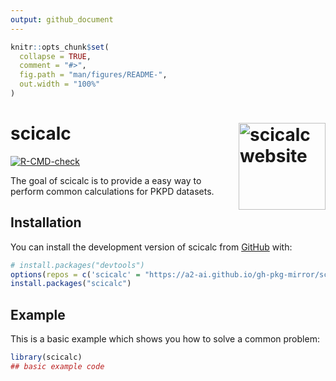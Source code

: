```yaml
---
output: github_document
---
```


<!-- README.md is generated from README.Rmd. Please edit that file -->

```r
knitr::opts_chunk$set(
  collapse = TRUE,
  comment = "#>",
  fig.path = "man/figures/README-",
  out.width = "100%"
)
```

# scicalc <a href="https://potential-broccoli-9pe6wkn.pages.github.io/"><img src="man/figures/logo.png" align="right" height="139" alt="scicalc website" /></a>

<!-- badges: start -->
[![R-CMD-check](https://github.com/a2-ai/scicalc/actions/workflows/R-CMD-check.yaml/badge.svg)](https://github.com/a2-ai/scicalc/actions/workflows/R-CMD-check.yaml)
<!-- badges: end -->

The goal of scicalc is to provide a easy way to perform common calculations for PKPD datasets.

## Installation

You can install the development version of scicalc from [GitHub](https://github.com/a2-ai/scicalc) with:

``` r
# install.packages("devtools")
options(repos = c('scicalc' = "https://a2-ai.github.io/gh-pkg-mirror/scicalc", getOption("repos")))
install.packages("scicalc")
```

## Example

This is a basic example which shows you how to solve a common problem:

```r
library(scicalc)
## basic example code
```
